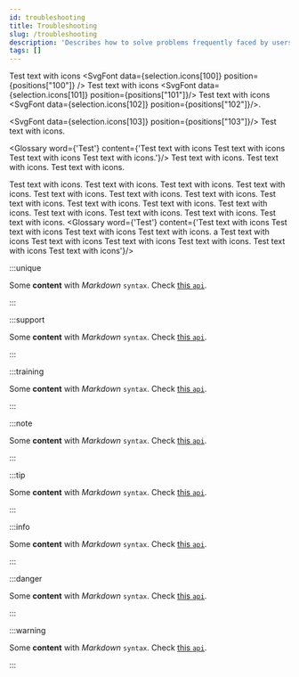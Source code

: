 ```yaml
---
id: troubleshooting
title: Troubleshooting
slug: /troubleshooting
description: 'Describes how to solve problems frequently faced by users'
tags: []
---
```




Test text with icons <SvgFont data={selection.icons[100]} position={positions["100"]} /> 
Test text with icons <SvgFont data={selection.icons[101]} position={positions["101"]}/> 
Test text with icons <SvgFont data={selection.icons[102]} position={positions["102"]}/>.

<SvgFont data={selection.icons[103]} position={positions["103"]}/> Test text with icons. 


<Glossary word={'Test'} content={'Test text with icons Test text with icons Test text with icons Test text with icons.'}/>  Test text with icons. Test text with icons. Test text with icons.

Test text with icons. Test text with icons. Test text with icons. Test text with icons. Test text with icons. Test text with icons. Test text with icons. Test text with icons. Test text with icons.
Test text with icons. Test text with icons. Test text with icons. Test text with icons. Test text with icons. Test text with icons. <Glossary word={'Test'} content={'Test text with icons Test text with icons Test text with icons Test text with icons. a Test text with icons Test text with icons Test text with icons Test text with icons. Test text with icons Test text with icons'}/>



<UniqueCallout
  title="Important Message "
  content="This is a sample unique callout component. This is a sample unique callout component. This is a sample unique callout component."
/>
<TrainingCallout
  title="Training"
  content="This is a sample training callout. This is a sample training callout. This is a sample training callout."
/>

<SupportCallout />


:::unique 

Some **content** with _Markdown_ `syntax`. Check [this `api`](#).

:::

:::support 

Some **content** with _Markdown_ `syntax`. Check [this `api`](#).

:::

:::training 

Some **content** with _Markdown_ `syntax`. Check [this `api`](#).

:::




:::note

Some **content** with _Markdown_ `syntax`. Check [this `api`](#).

:::

:::tip

Some **content** with _Markdown_ `syntax`. Check [this `api`](#).

:::

:::info

Some **content** with _Markdown_ `syntax`. Check [this `api`](#).

:::


:::danger

Some **content** with _Markdown_ `syntax`. Check [this `api`](#).

:::

:::warning

Some **content** with _Markdown_ `syntax`. Check [this `api`](#).

:::